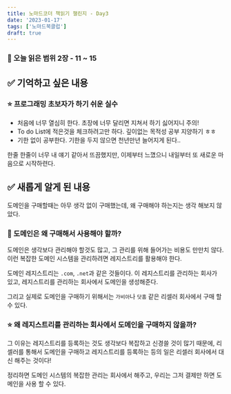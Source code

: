 ```yaml
---
title: 노마드코더 책읽기 챌린지 - Day3
date: '2023-01-17'
tags: ['노마드북클럽']
draft: true
---
```


### 📃 오늘 읽은 범위 2장 - 11 ~ 15

## ✅ 기억하고 싶은 내용

### ⭐️ 프로그래밍 초보자가 하기 쉬운 실수

- 처음에 너무 열심히 한다. 초장에 너무 달리면 지쳐서 하기 싫어지니 주의!
- To do List에 적은것을 체크하려고만 하다. 깊이없는 목적성 공부 지양하기 ㅎㅎ
- 기한 없이 공부한다. 기한을 두지 않으면 천년만년 늘어지게 된다..

한줄 한줄이 너무 내 얘기 같아서 뜨끔했지만, 이제부터 느꼈으니 내일부터 또 새로운 마음으로 시작하련다.

## ✅ 새롭게 알게 된 내용

도메인을 구매할때는 아무 생각 없이 구매했는데, 왜 구매해야 하는지는 생각 해보지 않았다.

### 🤔 도메인은 왜 구매해서 사용해야 할까?

도메인은 생각보다 관리해야 할것도 많고, 그 관리를 위해 들어가는 비용도 만만치 않다. 이런 복잡한 도메인 시스템을 관리하려면 레지스트리를 활용해야 한다.

도메인 레지스트리는 `.com`, `.net`과 같은 것들이다. 이 레지스트리를 관리하는 회사가 있고, 레지스트리를 관리하는 회사에서 도메인을 생성해준다.

그리고 실제로 도메인을 구매하기 위해서는 `가비아`나 `닷홈` 같은 리셀러 회사에서 구매 할 수 있다.

### ⭐️ 왜 레지스트리를 관리하는 회사에서 도메인을 구매하지 않을까?

그 이유는 레지스트리를 등록하는 것도 생각보다 복잡하고 신경쓸 것이 많기 때문에, 리셀러를 통해서 도메인을 구매하고 레지스트리를 등록하는 등의 일은 리셀러 회사에서 대신 해주는 것이다!

정리하면 도메인 시스템의 복잡한 관리는 회사에서 해주고, 우리는 그저 결제만 하면 도메인을 사용 할 수 있다.

